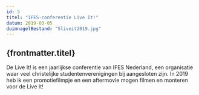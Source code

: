 ```yaml
---
id: 5
titel: "IFES-conferentie Live It!"
datum: 2019-03-05
duimnagelBestand: "5liveit2019.jpg"
---
```



## {frontmatter.titel}

De Live It! is een jaarlijkse conferentie van IFES Nederland, een organisatie waar veel christelijke studentenverenigingen bij aangesloten zijn. In 2019 heb ik een promotiefilmpje en een aftermovie mogen filmen en monteren voor de Live It!

<Youtube titel="Hoi" youtubeId="C-TEPNOPk6c" />
